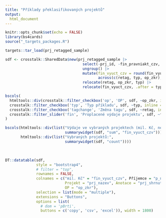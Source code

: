 ```yaml
---
title: "Příklady překlasifikovaných projektů"
output:
  html_document
---
```


<style type="text/css">
.main-container {
max-width: 1800px;
margin-left: auto;
margin-right: auto;
}
</style>


```r
knitr::opts_chunk$set(echo = FALSE)
library(bs4cards)
source("_targets_packages.R")
```

```r
targets::tar_load(prj_retagged_sample)
```

```r
sdf <- crosstalk::SharedData$new(prj_retagged_sample |> 
                                   select(-prj_id, -fin_pravniakt_czv, -starts_with("climate")) |> 
                                   ungroup() |> 
                                   mutate(fin_vyuct_czv = round(fin_vyuct_czv),
                                          across(c(retag, typ, op_zkr), .fns = as.factor)) |> 
                                   relocate(retag, op_zkr, typ) |> 
                                   relocate(fin_vyuct_czv, .after = typ))
```


```r
bscols(
  htmltools::div(crosstalk::filter_checkbox('op', 'OP', sdf, ~op_zkr, inline = TRUE),
  crosstalk::filter_checkbox('typ', 'Typ příkladu', sdf, ~typ, inline = TRUE)),
  crosstalk::filter_checkbox('tagchange', 'Změna tagu', sdf, ~retag, inline = FALSE, columns = 3),
  crosstalk::filter_slider('fin', 'Proplacené výdaje projektu', sdf, ~fin_vyuct_czv)
)

```

```r
bscols(htmltools::div(list("Výdaje ve vybraných projektech (mil. Kč, neváženo):",
                           summarywidget(sdf, "sum", "fin_vyuct_czv"))),
       htmltools::div(list("Vybraných projektů:",
                           summarywidget(sdf, "count"))))
```

<br />

```r
DT::datatable(sdf,
              style = "bootstrap4",
              # filter = "top", 
              rownames = FALSE, 
              colnames = c("mil. Kč" = "fin_vyuct_czv", Příjemce = "p_nazev",
                           Projekt = "prj_nazev", Anotace = "prj_shrnuti",
                           OP = "op_zkr"),
              selection = list(mode = "multiple"),
              extensions = "Buttons",
              options = list(
                # dom = 'pBrti',
                buttons = c('copy', 'csv', 'excel')), width = 1800)
```

